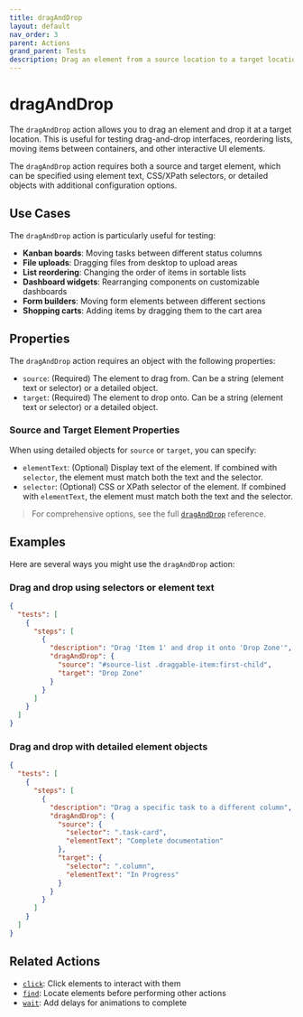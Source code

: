 ```yaml
---
title: dragAndDrop
layout: default
nav_order: 3
parent: Actions
grand_parent: Tests
description: Drag an element from a source location to a target location.
---
```


# dragAndDrop

The `dragAndDrop` action allows you to drag an element and drop it at a target location. This is useful for testing drag-and-drop interfaces, reordering lists, moving items between containers, and other interactive UI elements.

The `dragAndDrop` action requires both a source and target element, which can be specified using element text, CSS/XPath selectors, or detailed objects with additional configuration options.

## Use Cases

The `dragAndDrop` action is particularly useful for testing:

- **Kanban boards**: Moving tasks between different status columns
- **File uploads**: Dragging files from desktop to upload areas
- **List reordering**: Changing the order of items in sortable lists
- **Dashboard widgets**: Rearranging components on customizable dashboards
- **Form builders**: Moving form elements between different sections
- **Shopping carts**: Adding items by dragging them to the cart area

## Properties

The `dragAndDrop` action requires an object with the following properties:

- `source`: (Required) The element to drag from. Can be a string (element text or selector) or a detailed object.
- `target`: (Required) The element to drop onto. Can be a string (element text or selector) or a detailed object.

### Source and Target Element Properties

When using detailed objects for `source` or `target`, you can specify:

- `elementText`: (Optional) Display text of the element. If combined with `selector`, the element must match both the text and the selector.
- `selector`: (Optional) CSS or XPath selector of the element. If combined with `elementText`, the element must match both the text and the selector.

> For comprehensive options, see the full [`dragAndDrop`](/docs/references/schemas/dragAndDrop) reference.

## Examples

Here are several ways you might use the `dragAndDrop` action:

### Drag and drop using selectors or element text

```json
{
  "tests": [
    {
      "steps": [
        {
          "description": "Drag 'Item 1' and drop it onto 'Drop Zone'",
          "dragAndDrop": {
            "source": "#source-list .draggable-item:first-child",
            "target": "Drop Zone"
          }
        }
      ]
    }
  ]
}
```

### Drag and drop with detailed element objects

```json
{
  "tests": [
    {
      "steps": [
        {
          "description": "Drag a specific task to a different column",
          "dragAndDrop": {
            "source": {
              "selector": ".task-card",
              "elementText": "Complete documentation"
            },
            "target": {
              "selector": ".column",
              "elementText": "In Progress"
            }
          }
        }
      ]
    }
  ]
}
```

## Related Actions

- [`click`](/docs/get-started/actions/click): Click elements to interact with them
- [`find`](/docs/get-started/actions/find): Locate elements before performing other actions
- [`wait`](/docs/get-started/actions/wait): Add delays for animations to complete